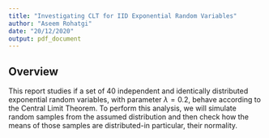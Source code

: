 ```yaml
---
title: "Investigating CLT for IID Exponential Random Variables"
author: "Aseem Rohatgi"
date: "20/12/2020"
output: pdf_document
---
```


## Overview

This report studies if a set of 40 independent and identically distributed exponential random variables, with parameter $\lambda=0.2$, behave according to the Central Limit Theorem. To perform this analysis, we will simulate random samples from the assumed distribution and then check how the means of those samples are distributed-in particular, their normality.

